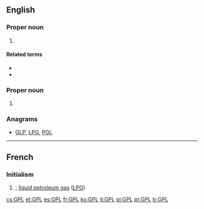 ==English==
{{wikipedia|GNU General Public License}}
===Proper noun===
{{en-proper noun}}

# {{lb|en|computing|copyright}} {{initialism of|w:General Public License|General Public License|lang=en}}

====Related terms====
* {{l|en|GNU}}
* {{l|en|LGPL}}

===Proper noun===
{{en-proper noun}}

# {{lb|en|linguistics}} {{initialism of|Germanic parent language|lang=en}}

===Anagrams===
* [[GLP#English|GLP]], [[LPG#English|LPG]], [[PGL#English|PGL]]

----

==French==
{{wikipedia|Gaz de pétrole liquéfié|lang=fr}}

===Initialism===
{{rfc-header|Initialism}}
{{head|fr|initialism}}

# {{initialism of|lang=fr|gaz de pétrole liquéfié|nodot=1}}; [[liquid petroleum gas]] ([[LPG]])

[[cs:GPL]]
[[et:GPL]]
[[es:GPL]]
[[fr:GPL]]
[[ko:GPL]]
[[it:GPL]]
[[pl:GPL]]
[[pt:GPL]]
[[tr:GPL]]